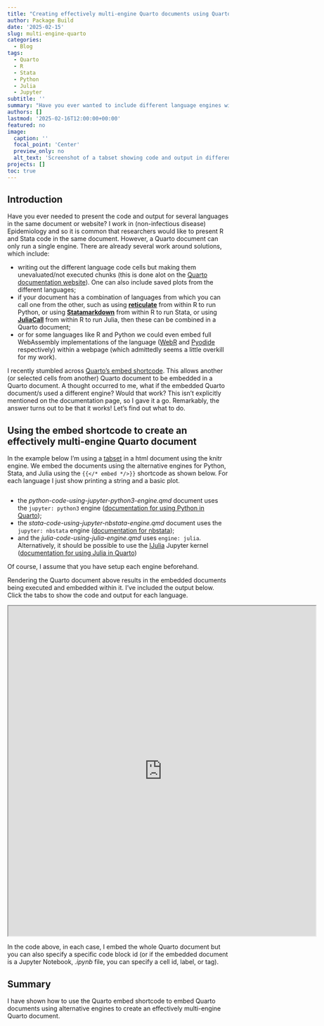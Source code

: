 ```yaml
---
title: "Creating effectively multi-engine Quarto documents using Quarto's embed shortcode"
author: Package Build
date: '2025-02-15'
slug: multi-engine-quarto
categories:
  - Blog
tags:
  - Quarto
  - R
  - Stata
  - Python
  - Julia
  - Jupyter
subtitle: ''
summary: "Have you ever wanted to include different language engines within the same Quarto document such that the code chunks are executed when the document is rendered? I describe how to achieve this using Quarto's embed shortcode."
authors: []
lastmod: '2025-02-16T12:00:00+00:00'
featured: no
image:
  caption: ''
  focal_point: 'Center'
  preview_only: no
  alt_text: 'Screenshot of a tabset showing code and output in different languages.'
projects: []
toc: true
---
```


## Introduction

Have you ever needed to present the code and output for several languages in the same document or website? I work in (non-infectious disease) Epidemiology and so it is common that researchers would like to present R and Stata code in the same document. However, a Quarto document can only run a single engine. There are already several work around solutions, which include:

* writing out the different language code cells but making them unevaluated/not executed chunks (this is done alot on the [Quarto documentation website](https://quarto.org/docs/reference/)). One can also include saved plots from the different languages;
* if your document has a combination of languages from which you can call one from the other, such as using [**reticulate**](https://rstudio.github.io/reticulate/) from within R to run Python, or using [**Statamarkdown**](https://cran.r-project.org/package=Statamarkdown) from within R to run Stata, or using [**JuliaCall**](https://cran.r-project.org/package=JuliaCall) from within R to run Julia, then these can be combined in a Quarto document;
* or for some languages like R and Python we could even embed full WebAssembly implementations of the language ([WebR](https://docs.r-wasm.org/webr/latest/) and [Pyodide](https://pyodide.org/en/stable/#) respectively) within a webpage (which admittedly seems a little overkill for my work).

I recently stumbled across [Quarto's embed shortcode](https://quarto.org/docs/authoring/notebook-embed.html). This allows another (or selected cells from another) Quarto document to be embedded in a Quarto document. A thought occurred to me, what if the embedded Quarto document/s used a different engine? Would that work? This isn't explicitly mentioned on the documentation page, so I gave it a go. Remarkably, the answer turns out to be that it works! Let's find out what to do.

## Using the embed shortcode to create an effectively multi-engine Quarto document

In the example below I'm using a [tabset](https://quarto.org/docs/output-formats/html-basics.html#tabsets) in a html document using the knitr engine. We embed the documents using the alternative engines for Python, Stata, and Julia using the `{{</* embed */>}}` shortcode as shown below. For each language I just show printing a string and a basic plot.

````verbatim
````

* the *python-code-using-jupyter-python3-engine.qmd* document uses the `jupyter: python3` engine ([documentation for using Python in Quarto](https://quarto.org/docs/computations/python.html));
* the *stata-code-using-jupyter-nbstata-engine.qmd* document uses the `jupyter: nbstata` engine ([documentation for nbstata](https://hugetim.github.io/nbstata/));
* and the *julia-code-using-julia-engine.qmd* uses `engine: julia`. Alternatively, it should be possible to use the [IJulia](https://julialang.github.io/IJulia.jl/stable/) Jupyter kernel ([documentation for using Julia in Quarto](https://quarto.org/docs/computations/julia.html))

Of course, I assume that you have setup each engine beforehand.

Rendering the Quarto document above results in the embedded documents being executed and embedded within it. I've included the output below. Click the tabs to show the code and output for each language.

<p align="center">
<iframe src="https://remlapmot.github.io/quarto-multi-engine-using-embed-example/" height="750" width="700">
</iframe>
</p>

In the code above, in each case, I embed the whole Quarto document but you can also specify a specific code block id (or if the embedded document is a Jupyter Notebook, *.ipynb* file, you can specify a cell id, label, or tag).

## Summary

I have shown how to use the Quarto embed shortcode to embed Quarto documents using alternative engines to create an effectively multi-engine Quarto document.
